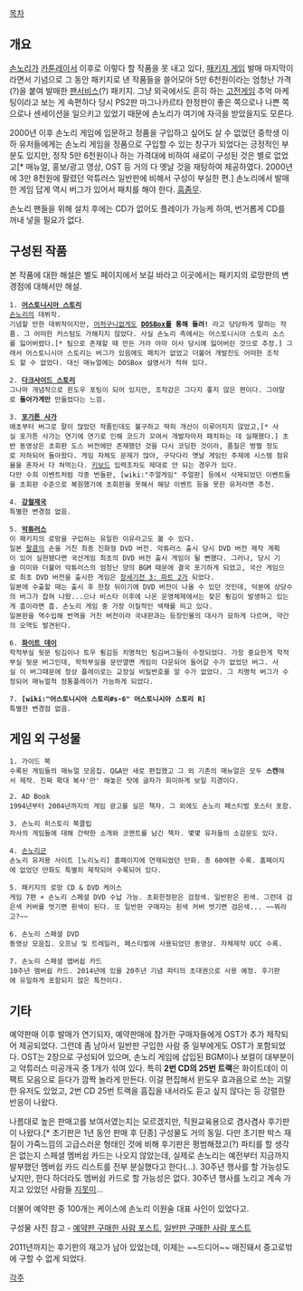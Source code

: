 [[목차]]
== 개요 ==
[[손노리]]가 [[카툰레이서]] 이후로 이렇다 할 작품을 못 내고 있다, [[패키지 게임]] 발매 마지막이라면서 기념으로 그 동안 패키지로 낸 작품들을 쓸어모아 5만 6천원이라는 엄청난 가격(?)을 붙여 발매한 [[팬서비스]](?) 패키지. 그냥 외국에서도 흔히 하는 [[고전게임]] 추억 마케팅이라고 보는 게 속편하다 당시 PS2판 마그나카르타 한정판이 좋은 쪽으로나 나쁜 쪽으로나 센세이션을 일으키고 있었기 때문에 손노리가 여기에 자극을 받았을지도 모른다.

2000년 이후 손노리 게임에 입문하고 정품을 구입하고 싶어도 살 수 없었던 중학생 이하 유저들에게는 손노리 게임을 정품으로 구입할 수 있는 창구가 되었다는 긍정적인 부분도 있지만, 정작 5만 6천원이나 하는 가격대에 비하여 새로이 구성된 것은 별로 없었고[* 매뉴얼, 홍보/광고 영상, OST 등 거의 다 옛날 것을 재탕하여 제공하였다. 2000년에 3만 8천원에 팔렸던 악튜러스 일반판에 비해서 구성이 부실한 편.] 손노리에서 발매한 게임 답게 역시 버그가 있어서 패치를 해야 한다. [[흠좀무]].

손노리 팬들을 위해 설치 후에는 CD가 없어도 플레이가 가능케 하여, 번거롭게 CD를 꺼내 넣을 필요가 없다.

== 구성된 작품 ==
본 작품에 대한 해설은 별도 페이지에서 보길 바라고 이곳에서는 패키지의 로망판의 변경점에 대해서만 해설.

 1. '''[[어스토니시아 스토리]]'''
 [[손노리]]의 데뷔작.
 기념할 만한 데뷔작이지만, [[어처구니]]없게도 '''[[DOSBox]]를 통해 돌려!''' 라고 당당하게 말하는 작품. 그 어떠한 커스텀도 가해지지 않았다. 사실 손노리 측에서는 어스토니시아 스토리 소스를 잃어버렸다.[* 팀으로 존재할 때 만든 거라 아마 이사 당시에 잃어버린 것으로 추정.] 그래서 어스토니시아 스토리는 버그가 있음에도 패치가 없었고 더불어 개발진도 어떠한 조작도 할 수 없었다. 대신 매뉴얼에는 DOSBox 설명서가 적혀 있다.

 2. '''[[다크사이드 스토리]]'''
 그나마 개념작으로 윈도우 포팅이 되어 있지만, 조작감은 그다지 좋지 않은 편이다. 그야말로 '''돌아가게만''' 만들었다는 느낌.

 3. '''[[포가튼 사가]]'''
 애초부터 버그로 말이 많았던 작품인데도 불구하고 딱히 개선이 이루어지지 않았고,[* 사실 포가튼 사가는 연기에 연기로 인해 코드가 꼬여서 개발자마저 패치하는 데 실패했다.] 초반 동영상은 초회판 도스 버전에만 존재했던 것을 다시 코딩한 것이라, 품질은 벙찔 정도로 저하되어 돌아왔다. 게임 자체도 문제가 많아, 구닥다리 옛날 게임인 주제에 시스템 점유율을 혼자서 다 쳐먹는다. [[키보드]] 입력조차도 제대로 안 되는 경우가 있다.
 다만 수희 이벤트처럼 각종 번들판, [wiki:"주얼게임" 주얼판] 등에서 삭제되었던 이벤트들을 초회판 수준으로 복원했기에 초회판을 못해서 해당 이벤트 등을 못한 유저라면 추천.

 4. '''[[강철제국]]'''
 특별한 변경점 없음.

 5. '''[[악튜러스]]'''
 이 패키지의 로망을 구입하는 유일한 이유라고도 볼 수 있다.
 일본 [[팔콤]]의 손을 거친 최종 진화형 DVD 버전. 악튜러스 출시 당시 DVD 버전 제작 계획이 있어 실현됐다면 국산게임 최초의 DVD 버전 출시 게임이 될 뻔했다. 그러나, 당시 기술 미미와 더불어 악튜러스의 엄청난 양의 BGM 때문에 결국 포기하게 되었고, 국산 게임으로 최초 DVD 버전을 출시한 게임은 [[창세기전 3: 파트 2]]가 되었다.
 일본에 수출할 때는 출시 후 한참 뒤이기에 DVD 버전이 나올 수 있던 것인데, 덕분에 상당수의 버그가 잡혀 나왔...으나 비스타 이후에 나온 운영체제에서는 잦은 튕김이 발생하고 있는게 흠이라면 흠. 손노리 게임 중 가장 이질적인 색채를 띄고 있다.
 일본판을 역수입해 번역을 거친 버전이라 국내판과는 등장인물의 대사가 묘하게 다르며, 약간의 오역도 발견된다.

 6. '''[[화이트 데이]]'''
 학적부실 뒷문 팅김이나 토우 튕김등 치명적인 팅김버그들이 수정되었다. 가장 중요한게 학적부실 뒷문 버그인데, 학적부실을 문만열면 게임이 다운되어 들어갈 수가 없었던 버그. 사실 이 버그때문에 정상 플레이로는 교장실 비밀번호를 알 수가 없었다. 그 치명적 버그가 수정되어 매뉴얼적 정통플레이가 가능하게 되었다.

 7. '''[wiki:"어스토니시아 스토리#s-6" 어스토니시아 스토리 R]'''
 특별한 변경점 없음.

== 게임 외 구성물 ==
 1. 가이드 북
 수록된 게임들의 매뉴얼 모음집. Q&A만 새로 편집했고 그 외 기존의 매뉴얼은 모두 '''스캔'''해서 제작. 진짜 확대 복사'만' 해놓은 탓에 글자가 희미하게 보일 지경이다.

 2. AD Book
 1994년부터 2004년까지의 게임 광고를 실은 책자. 그 외에도 손노리 페스티벌 포스터 포함.

 3. 손노리 히스토리 북클립
 자사의 게임들에 대해 간략한 소개와 코멘트를 남긴 책자. 몇몇 유저들의 소감문도 있다.

 4. [[손노리군]]
 손노리 유저용 사이트 [노리노리] 홈페이지에 연재되었던 만화. 총 60여편 수록. 홈페이지에 없었던 만화도 특별히 제작되어 수록되어 있다.

 5. 패키지의 로망 CD & DVD 케이스
 게임 7편 + 손노리 스페셜 DVD 수납 가능. 초회한정판은 검정색. 일반판은 흰색. 그런데 검은색 커버를 벗기면 흰색이 된다. 또 일반판 구매자는 흰색 커버 벗기면 검은색... ~~뭐라고?~~

 6. 손노리 스페셜 DVD
 동영상 모음집. 오프닝 및 트레일러, 페스티벌에 사용되었던 동영상. 자체제작 UCC 수록.

 7. 손노리 스페셜 멥버쉽 카드
 10주년 멤버쉽 카드. 2014년에 있을 20주년 기념 파티의 초대권으로 사용 예정. 후기판에 유일하게 포함되지 않은 특전이다.

== 기타 ==
예약판매 이후 발매가 연기되자, 예약판매에 참가한 구매자들에게 OST가 추가 제작되어 제공되었다. 그런데 좀 남아서 일반판 구입한 사람 중 일부에게도 OST가 포함되었다. OST는 2장으로 구성되어 있으며, 손노리 게임에 삽입된 BGM이나 보컬이 대부분이고 악튜러스 미공개곡 중 1개가 섞여 있다. 특히 '''2번 CD의 25번 트랙'''은 화이트데이 이팩트 모음으로 듣다가 깜짝 놀라게 만든다. 이걸 편집해서 윈도우 효과음으로 쓰는 괴랄한 유저도 있었고, 2번 CD 25번 트랙을 흠집을 내서라도 듣고 싶지 않다는 등 강렬한 반응이 나왔다.

나름대로 높은 판매고를 보여서였는지는 모르겠지만, 직원교육용으로 겸사겸사 후기판이 나왔다.[* 초기판은 1년 동안 판매 후 단종] 구성물도 거의 동일. 다만 초기판 박스 재질이 가죽느낌의 고급스러운 형태인 것에 비해 후기판은 평범해졌고(?) 파티를 할 생각은 없는지 스페셜 멤버쉽 카드는 나오지 않았는데, 실제로 손노리는 예전부터 지금까지 발부했던 멤버쉽 카드 리스트를 전부 분실했다고 한다(...). 30주년 행사를 할 가능성도 낮지만, 한다 하더라도 멤버쉽 카드로 할 가능성은 없다. 30주년 행사를 노리고 계속 가지고 있었던 사람들 [[지못미]]...

더불어 예약판 중 100개는 케이스에 손노리 이원술 대표 사인이 있었다고.

구성물 사진 참고 - [http://blog.naver.com/ksdd5713/20033380698 예약판 구매한 사람 포스트], [http://crive.pe.kr/100009182916 일반판 구매한 사람 포스트]

2011년까지는 후기판의 재고가 남아 있었는데, 이제는 ~~드디어~~ 매진돼서 중고로밖에 구할 수 없게 되었다.

[[각주]]
